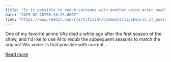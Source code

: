 ```yaml
---
title: "Is it possible to redub cartoons with another voice actor now?"
date: "2025-02-26T00:20:25.000Z"
link: "https://www.reddit.com/r/artificial/comments/1iyabvd/is_it_possible_to_redub_cartoons_with_another/"
---
```


One of my favorite anime VAs died a while ago after the first season of the show, and I'd like to use AI to redub the subsequent seasons to match the original VAs voice. Is that possible with current ...

[Read more](https://www.reddit.com/r/artificial/comments/1iyabvd/is_it_possible_to_redub_cartoons_with_another/)
